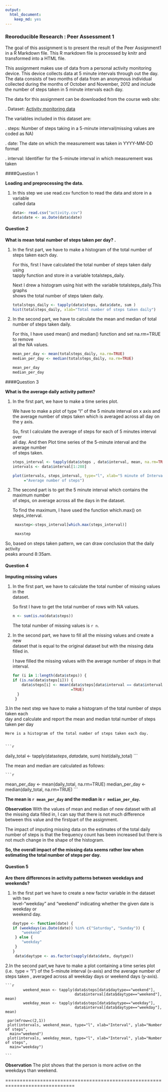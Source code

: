 ```yaml
---
output:
  html_document:
    keep_md: yes
---
```

### Reoroducible Research : Peer Assessment 1

The goal of this assignment is to present the result of the Peer Assignment1 in a R Markdown file. This R markdown file is processed by knitr and transformed into a HTML file.

This assignment makes use of data from a personal activity monitoring device. This device collects data at 5 minute intervals through out the day. The data consists of two months of data from an anonymous individual collected during the months of October and November, 2012 and include the number of steps taken in 5 minute intervals each day.



The data for this assignment can be downloaded from the course web site:

.  Dataset: [Activity monitoring data](https://d396qusza40orc.cloudfront.net/repdata%2Fdata%2Factivity.zip)

The variables included in this dataset are:

.	steps: Number of steps taking in a 5-minute interval(missing values are coded as NA)

.	date: The date on which the measurement was taken in YYYY-MM-DD format

.	interval: Identifier for the 5-minute interval in which measurement was taken

####Question 1

 <b>Loading and preprocessing the data.</b>

 1. In this step we use read.csv function to read the data and store in a variable             
    called data
 
    ```r
    data<- read.csv("activity.csv")
    data$date <- as.Date(data$date) 
    
    ```

#### Question 2

<b>What is mean total number of steps taken per day? .</b>

1. In the first part, we have to make a histogram of the total number of steps taken 
   each day.

    For this, first I have  calculated the total number of steps taken daily using  
    tapply function  and store in a variable totalsteps_daily.
    
    Next I drew a histogram using hist with the variable totalsteps_daily.This graphs  
    shows the total number of steps taken daily.
    
    
  
    ```r
    totalsteps_daily <- tapply(data$steps, data$date, sum )
    hist(totalsteps_daily, xlab="Total number of steps taken daily")

    ```
  

2. In the second part, we have to calculate the mean and median of total number of 
   steps taken daily.

    For this, I have used mean() and median() function and set na.rm=TRUE to remove     
    all the NA values.
   
    ```r
    mean_per_day <- mean(totalsteps_daily, na.rm=TRUE)
    median_per_day <- median(totalsteps_daily, na.rm=TRUE)
    
    ```

    ```r
    mean_per_day
    median_per_day
    ```


####Question 3

<b>What is the average daily activity pattern?</b>

1. In the first part, we have to make a time series plot.

    We have to make a plot of type "l" of the 5 minute interval on x axis and   
    the average number of steps taken which is averaged across all day on the y axis.

    So, first I calculate the average of steps for each of 5 minutes interval over  
    all day. And then Plot time series of the 5-minute interval and the average number   
    of steps taken.
    
    
    ```r
    steps_interval <- tapply(data$steps , data$interval, mean, na.rm=TRUE )
    intervals <- data$interval[1:288]
    
    plot(intervals, steps_interval, type="l", xlab="5 minute of Interval", ylab
         ="Average number of steps")
         
    ```
    
    
2. The second part is to get the 5 minute interval which contains the maximum number   
   of steps, on average across all the days in the dataset.
   
    To find the maximum, I have used the function which.max() on steps_interval.
    
    ```r
     maxstep<-steps_interval[which.max(steps_interval)]
    
    ```

    ```r
     maxstep
    
    ```

  So, based on steps taken pattern, we can draw conclusion that the daily activity  
  peaks around 8:35am.
  
#### Question 4

<b>Imputing missing values</b>

1. In the first part, we have to calculate  the total number of missing values in the  
   dataset. 
 
    So first I have to get the total number of rows with NA values.

    ```r
   n <- sum(is.na(data$steps))
    ```

    The total number of missing values is `r n`.


2. In the second part, we have to fill all the missing values and create a new  
  dataset that is equal to the original dataset but with the missing data filled in.

    I have filled the missing values with the average number of steps in that interval.

    ```r
    for (i in 1:length(data$steps)) {
    if (is.na(data$steps[i])) {
        data$steps[i] <- mean(data$steps[data$interval == data$interval[i]], na.rm   
                              =TRUE)
      }
     }
    ```


3.In the next step we have to make a histogram of the total number of steps taken each   
  day and calculate and report the mean and median total number of steps taken per day
  
    Here is a histogram of the total number of steps taken each day.
    

    ```r
  daily_total <- tapply(data$steps, data$date, sum)
  hist(daily_total)
    ```

  The mean and median are calculated as follows:
    
  
    ```r
   mean_per_day <- mean(daily_total, na.rm=TRUE)
   median_per_day <- median(daily_total, na.rm=TRUE)
    ```

  <b> The mean is `r mean_per_day` and the median is `r median_per_day`.</b>
   
   <b>Observation</b>
   With the values of mean and median of new dataset with all the missing data filled 
   in, I can say that there is not much difference between this value and the 
   firstpart of the assignment.
  
   The impact of imputing missing data on the estimates of the total daily number of 
   steps is that the frequency count has been increased but there is not much change 
   in the shape of the histogram.
   
   
  <b> So, the overall impact of the missing data seems rather low when estimating the 
   total number of steps per day.</b>
   
  
#### Question 5

<b>Are there differences in activity patterns between weekdays and weekends?</b>
   
 1. In the first part we have to create a new factor variable in the dataset with two  
    level-"weekday" and "weekend" indicating whether the given date is weekday or  
    weekend day.
   
    
      
    ```r
    daytype <- function(date) {
    if (weekdays(as.Date(date)) %in% c("Saturday", "Sunday")) {
        "weekend"
     } else {
        "weekday"
     }
    }
     data$daytype <- as.factor(sapply(data$date, daytype))
    ```



2.In the second part,we have to make a  plot containing a time series plot (i.e. 
  type = "l") of the 5-minute  interval (x-axis) and the average number of steps taken 
  , averaged across all weekday days or weekend days (y-axis).
  
  
  
    ```r
            weekend_mean <- tapply(data$steps[data$daytype=="weekend"], 
                                   data$interval[data$daytype=="weekend"], mean)
            weekday_mean <- tapply(data$steps[data$daytype=="weekday"], 
                                   data$interval[data$daytype=="weekday"], mean)

     par(mfrow=c(2,1))
     plot(intervals, weekend_mean, type="l", xlab="Interval", ylab="Number of steps",   
      main="weekend")
     plot(intervals, weekday_mean, type="l", xlab="Interval", ylab="Number of steps",    
      main="weekday")
    
    ```

  <b>Observation</b> 
  The plot shows that the person is more active on the weekdays than weekend.


 
   ==============================================================================


  
   
 
  
  
  
  